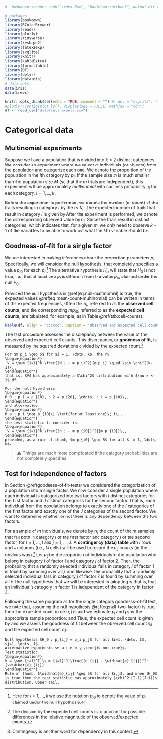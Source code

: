 ```r
#  bookdown::render_book("index.Rmd", "bookdown::gitbook", output_dir = "docs/")

# packages
library(bookdown)
library(RColorBrewer)
library(readr)
library(plotly)
library(tidyverse)
library(reshape2)
library(latex2exp)
library(svglite)
library(knitr)
library(kableExtra)
library(formattable)
library(DT)
library(dplyr)
library(datasets)
# data sets
data(iris)
data(trees)

knitr::opts_chunk$set(echo = TRUE, comment = "") #, dev = "svglite", fig.width=8
#plotly::config(plot_ly(), displaylogo = FALSE, mathjax = "cdn")
df <- read_csv("data/cell-counts.csv")
```

\newcommand{\Var}{\operatorname{Var}}
\newcommand{\E}{\operatorname{E}}
\newcommand{\se}{\mathsf{se}}

# Categorical data {#categorical-data}

## Multinomial experiments

Suppose we have a population that is divided into $k > 2$ distinct categories. We consider an experiment where we select $m$ individuals (or objects) from the population and categorize each one. We denote the proportion of the population in the $i$th category by $p_i$. 
If the sample size $m$ is much smaller than the population size $M$ (so that the $m$ trials are independent), this experiment will be approximately *multinomial* with success probability $p_i$ for each category, $i=1, \dots, k$. 

Before the experiment is performed, we denote the number (or count) of the trails resulting in category $i$ by the rv $N_i$. The expected number of trails that result in category $i$ is given by 
\begin{equation}
\E[N_i] = m p_i\,, \quad i=1, \dots, k\,.
(\#eq:mean-count-multinomial)
\end{equation} 
After the experiment is performed, we denote the corresponding observed value by $n_i$. Since the trials result in distinct categories, 
\begin{equation*}
\sum_{i=1}^k N_i = \sum_{i=1}^{k} n_i = m \,,
\end{equation*}
which indicates that, for a given $m$, we only need to observe $k-1$ of the variables to be able to work out what the $k$th variable should be. 

## Goodness-of-fit for a single factor {#goodness-of-fit-tests}

We are interested in making inferences about the proportion parameters $p_i$. Specifically, we will consider the null hypothesis,
\begin{equation}
H_0 : p_1 = p_{10}\,, p_2 = p_{20}\,, \cdots\,, p_k = p_{k0}\,,
 (\#eq:null-multinomial)
\end{equation}
that completely specifies a value $p_{i0}$ for each $p_i$.^[Here for $i=1, \dots, k$ we use the notation $p_{i0}$ to denote the value of $p_i$ claimed under the null hypothesis.] The alternative hypothesis $H_a$ will state that $H_0$ is not true, i.e., that at least one $p_i$ is different from the value $p_{i0}$ claimed under the null $H_0$. 

Provided the null hypothesis in \@ref(eq:null-multinomial) is true, the expected values \@ref(eq:mean-count-multinomial) can be written in terms of the expected frequencies,
\begin{equation*}
 \E[N_i] = m p_{i0}\,, \quad i=1,\dots,k\,.
\end{equation*}
Often the $n_i$, referred to as the **observed cell counts**, and the corresponding $m p_{i0}$, referred to as the **expected cell counts**, are tabulated, for example, as in Table \@ref(tab:cell-counts).   

```r
kable(df, align = "cccccc", caption = "Observed and expected cell counts.")
```   

The test procedure assesses the discrepancy between the value of the observed and expected cell counts. This discrepancy, or **goodness of fit**, is measured by the squared deviations divided by the expected count.^[The division by the expected cell counts is to account for possible differences in the relative magnitude of the observed/expected counts.]

```theorem
For $m p_i \geq 5$ for $i = 1, \dots, k$, the rv
\begin{equation*}
 V = \sum_{i=1}^k \frac{(N_i - m p_i)^2}{m p_i} \quad \sim \chi^2(k-1)\,,
\end{equation*}
that is, $V$ has approximately a $\chi^2$ distribution with $\nu = k-1$ df. 
```  

```proposition
For the null hypothesis 
\begin{equation*}
H_0 : p_1 = p_{10}, p_2 = p_{20}, \cdots, p_k = p_{k0}\,,
\end{equation*}
and alternative 
\begin{equation*}
H_a : p_i \neq p_{i0}\; \text{for at least one}\; i\,,
\end{equation*}
the test statistic to consider is:
\begin{equation*}
 V = \sum_{i=1}^k \frac{(n_i - m p_{i0})^2}{m p_{i0}}\,,
\end{equation*}
provided, as a rule of thumb, $m p_{i0} \geq 5$ for all $i = 1, \dots, k$. 
```

>  ⚠️  Things are much more complicated if the category probabilities are not completely specified.   


## Test for independence of factors

In Section \@ref(goodness-of-fit-tests) we considered the categorization of a population into a single factor. We now consider a single population where each individual is categorized into two factors with $I$ distinct categories for the first factor and $J$ distinct categories for the second factor. That is, each individual from the population belongs to exactly one of the $I$ categories of the first factor and exactly one of the $J$ categories of the second factor. We want to determine whether or not there is any dependency between the two factors. 

For a sample of $m$ individuals, we denote by $n_{ij}$ the count of the $m$ samples that fall both in category $i$ of the first factor and category $j$ of the second factor, for $i = 1, \dots, I$ and $j = 1, \dots, J$. A **contingency (data) table** with $I$ rows and $J$ columns (i.e., $IJ$ cells) will be used to record the $n_{ij}$ counts (in the obvious way).^[Contingency is another word for dependency in this context.] Let $p_{ij}$ be the proportion of individuals in the population who belong in category $i$ of factor 1 and category $j$ of factor $2$. Then, the probability that a randomly selected individual falls in category $i$ of factor 1 is found by summing over all $j$:
\begin{equation*}
p_{i} = \sum_{j=1}^J p_{ij}\,,
\end{equation*}
and likewise, the probability that a randomly selected individual falls in category $j$ of factor 2 is found by summing over all $i$:
\begin{equation*}
p_{j} = \sum_{i=1}^I p_{ij}\,.
\end{equation*}
The null hypothesis that we will be interested in adopting is
\begin{equation*}
H_0 : p_{ij} = p_{i} \cdot p_{j} \; \forall (i,j)\,,
 (\#eq:null-two-factor)
\end{equation*}
that is, that an individual's category in factor 1 is independent of the category in factor 2. 

Following the same program as for the single category goodness-of-fit test, we note that, assuming the null hypothesis \@ref(eq:null-two-factor) is true, then the expected count in cell $i,j$ is
\begin{equation*}
 \E[N_{ij}] = n p_{ij} = m p_{i} p_{j}\,;
\end{equation*}
and we estimate $p_i$ and $p_j$ by the appropriate sample proportion:
\begin{equation*}
\widehat{p}_i = \frac{n_i}{m}\,, \quad n_i = \sum_{j} n_{ij} \qquad \text{(row total)}\,,
\end{equation*}
and 
\begin{equation*}
\widehat{p}_j = \frac{n_j}{m}\,, \quad n_j = \sum_{i} n_{ij}\qquad \text{(col total)}\,.
\end{equation*}
Thus, the expected cell count is given by
\begin{equation*}
\widehat{e}_{ij} = m \widehat{p}_i \widehat{p}_j = \frac{n_i n_j}{m}\,,
\end{equation*}
and we assess the goodness of fit between the observed cell count $n_ij$ and the expected cell count $\widehat{e}_ij$.


```proposition
Null hypothesis $H_0 : p_{ij} = p_i p_j$ for all $i=1, \dots, I$, $j=1, \dots, J$. 
Alternative hypothesis $H_a : H_0 \;\text{is not true}$. 
Test statistic:
\begin{equation*}
V = \sum_{i=1}^I \sum_{j=1}^J \frac{(n_{ij} - \widehat{e}_{ij})^2}{\widehat{e}_{ij}}
\end{equation*}
Rule of thumb, $\widehat{e}_{ij} \geq 5$ for all $i,j$, and when $H_0$ is true then the test statistic has approximately $\chi^2((I-1)(J-1))$ distribution. Upper tail. 
```


